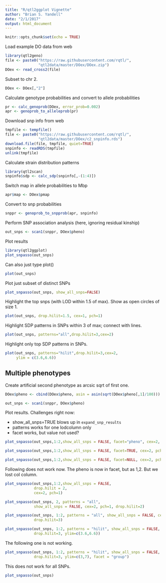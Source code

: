 ```yaml
---
title: "R/qtl2ggplot Vignette"
author: "Brian S. Yandell"
date: "2/1/2017"
output: html_document
---
```


```r
knitr::opts_chunk$set(echo = TRUE)
```

Load example DO data from web

```r
library(qtl2geno)
file <- paste0("https://raw.githubusercontent.com/rqtl/",
               "qtl2data/master/DOex/DOex.zip")
DOex <- read_cross2(file)
```

Subset to chr 2.

```r
DOex <- DOex[,"2"]
```

Calculate genotype probabilities and convert to allele probabilities

```r
pr <- calc_genoprob(DOex, error_prob=0.002)
apr <- genoprob_to_alleleprob(pr)
```

Download snp info from web

```r
tmpfile <- tempfile()
file <- paste0("https://raw.githubusercontent.com/rqtl/",
               "qtl2data/master/DOex/c2_snpinfo.rds")
download.file(file, tmpfile, quiet=TRUE)
snpinfo <- readRDS(tmpfile)
unlink(tmpfile)
```

Calculate strain distribution patterns

```r
library(qtl2scan)
snpinfo$sdp <- calc_sdp(snpinfo[,-(1:4)])
```

Switch map in allele probabilities to Mbp

```r
apr$map <- DOex$pmap
```

Convert to snp probabilities

```r
snppr <- genoprob_to_snpprob(apr, snpinfo)
```

Perform SNP association analysis (here, ignoring residual kinship)

```r
out_snps <- scan1(snppr, DOex$pheno)
```

Plot results

```r
library(qtl2ggplot)
plot_snpasso(out_snps)
```

Can also just type plot()

```r
plot(out_snps)
```

Plot just subset of distinct SNPs

```r
plot_snpasso(out_snps, show_all_snps=FALSE)
```

Highlight the top snps (with LOD within 1.5 of max). Show as open circles of size 1.

```r
plot(out_snps, drop.hilit=1.5, cex=1, pch=1)
```

Highlight SDP patterns in SNPs within 3 of max; connect with lines.

```r
plot(out_snps, patterns="all",drop.hilit=3,cex=2)
```

Highlight only top SDP patterns in SNPs.

```r
plot(out_snps, patterns="hilit",drop.hilit=3,cex=2, 
     ylim = c(3.6,6.6))
```

## Multiple phenotypes

Create artificial second phenotype as arcsic sqrt of first one.

```r
DOex$pheno <- cbind(DOex$pheno, asin = asin(sqrt(DOex$pheno[,1]/100)))
```


```r
out_snps <- scan1(snppr, DOex$pheno)
```

Plot results. Challenges right now:

- show_all_snps=TRUE blows up in `expand_snp_results`
- patterns works for one lodcolumn only
- facet works, but value not used?

```r
plot_snpasso(out_snps,1:2,show_all_snps = FALSE, facet="pheno", cex=2, pch=1)
```

```r
plot_snpasso(out_snps,1:2,show_all_snps = FALSE, facet=TRUE, cex=2, pch=1)
```

```r
plot_snpasso(out_snps,1:2,show_all_snps = FALSE, facet=NULL, cex=2, pch=1, col=1:2)
```

Following does not work now. The pheno is now in facet, but as 1,2. But we lost col column.

```r
plot_snpasso(out_snps,1:2,show_all_snps = FALSE, 
             drop.hilit = 2,
             cex=2, pch=1)
```

```r
plot_snpasso(out_snps, 2, patterns = "all",
             show_all_snps = FALSE, cex=2, pch=1, drop.hilit=2)
```

```r
plot_snpasso(out_snps, 1:2, patterns = "all", show_all_snps = FALSE, cex=2, pch=1,
             drop.hilit=3)
```

```r
plot_snpasso(out_snps, 1:2, patterns = "hilit", show_all_snps = FALSE, cex=2, pch=1,
             drop.hilit=3, ylim=c(3.6,6.6))
```

The following one is not working.

```r
plot_snpasso(out_snps, 1:2, patterns = "hilit", show_all_snps = FALSE, cex=2, pch=1,
             drop.hilit=3, ylim=c(3,7), facet = "group")
```

This does not work for all SNPs.

```r
plot_snpasso(out_snps)
```